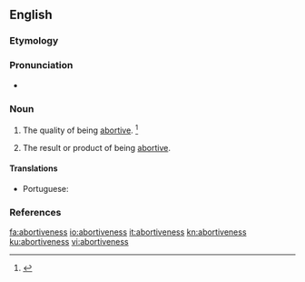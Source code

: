 ==English==

===Etymology===
{{suffix|abortive|ness|lang=en}}

===Pronunciation===
* {{a|US}} {{IPA|/əˈbɔɹ.tɪv.nəs/|lang=en}}

===Noun===
{{en-noun|-|es}}

# {{context|uncountable|lang=en}} The quality of being [[abortive]]. {{defdate|First attested in the early 17<sup>th</sup> century.}}<ref>{{R:SOED5|page=7}}</ref>
# {{context|countable|lang=en}} The result or product of being [[abortive]].

====Translations====
{{trans-top|quality of being abortive}}
* Portuguese: {{t|pt|abortividade|f}}
{{trans-mid}}
{{trans-bottom}}

===References===
<references/>

[[fa:abortiveness]]
[[io:abortiveness]]
[[it:abortiveness]]
[[kn:abortiveness]]
[[ku:abortiveness]]
[[vi:abortiveness]]